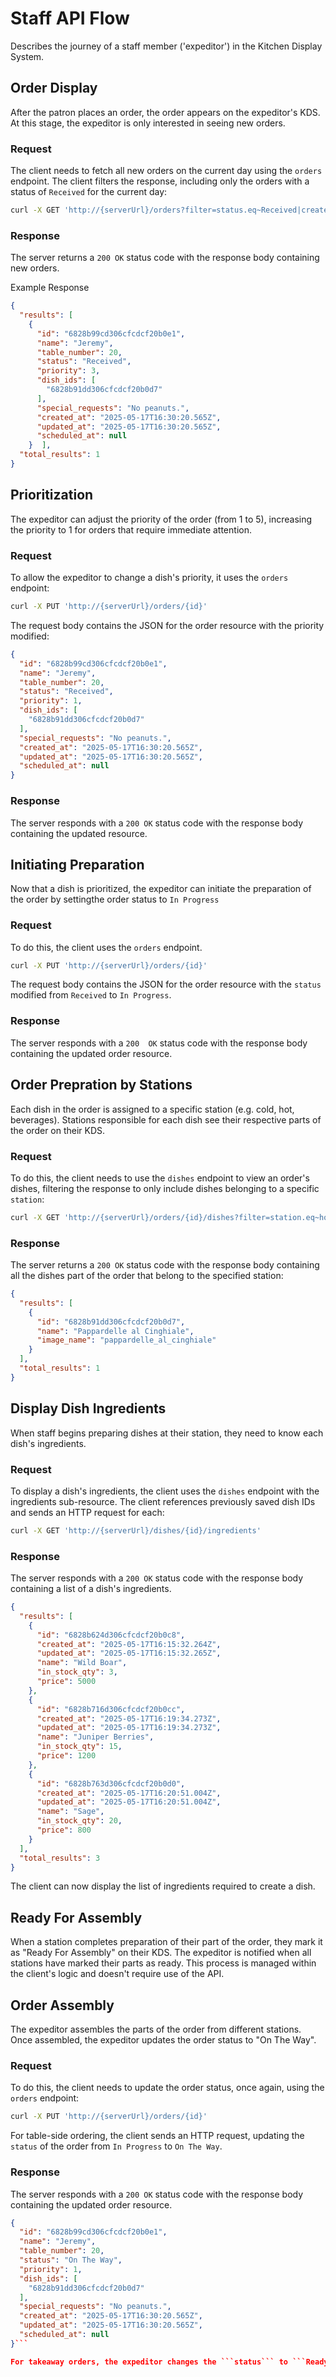 # Staff API Flow

Describes the journey of a staff member ('expeditor') in the Kitchen Display System.

## Order Display

After the patron places an order, the order appears on the expeditor's KDS. At this stage, the expeditor is only interested in seeing new orders.

### Request

The client needs to fetch all new orders on the current day using the `orders` endpoint. The client filters the response, including only the orders with a status of `Received` for the current day:

```bash
curl -X GET 'http://{serverUrl}/orders?filter=status.eq~Received|created_at.gte~2025-05-01'
```

### Response

The server returns a `200 OK` status code with the response body containing new orders.

Example Response

```json
{
  "results": [
    {
      "id": "6828b99cd306cfcdcf20b0e1",
      "name": "Jeremy",
      "table_number": 20,
      "status": "Received",
      "priority": 3,
      "dish_ids": [
        "6828b91dd306cfcdcf20b0d7"
      ],
      "special_requests": "No peanuts.",
      "created_at": "2025-05-17T16:30:20.565Z",
      "updated_at": "2025-05-17T16:30:20.565Z",
      "scheduled_at": null
    }  ],
  "total_results": 1
}
```

## Prioritization

The expeditor can adjust the priority of the order (from 1 to 5), increasing the priority to 1 for orders that require immediate attention.

### Request

To allow the expeditor to change a dish's priority, it uses the `orders` endpoint:

```bash
curl -X PUT 'http://{serverUrl}/orders/{id}'
```

The request body contains the JSON for the order resource with the priority modified:

```json
{
  "id": "6828b99cd306cfcdcf20b0e1",
  "name": "Jeremy",
  "table_number": 20,
  "status": "Received",
  "priority": 1,
  "dish_ids": [
    "6828b91dd306cfcdcf20b0d7"
  ],
  "special_requests": "No peanuts.",
  "created_at": "2025-05-17T16:30:20.565Z",
  "updated_at": "2025-05-17T16:30:20.565Z",
  "scheduled_at": null
}
```

### Response

The server responds with a ```200 OK``` status code with the response body containing the updated resource.

## Initiating Preparation

Now that a dish is prioritized, the expeditor can initiate the preparation of the order by settingthe order status to `In Progress`

### Request

To do this, the client uses the `orders` endpoint.

```bash
curl -X PUT 'http://{serverUrl}/orders/{id}'
```

The request body contains the JSON for the order resource with the `status` modified from `Received` to `In Progress`.

### Response

The server responds with a `200  OK` status code with the response body containing the updated order resource.

## Order Prepration by Stations

Each dish in the order is assigned to a specific station (e.g. cold, hot, beverages). Stations responsible for each dish see their respective parts of the order on their KDS.

### Request

To do this, the client needs to use the `dishes` endpoint to view an order's dishes, filtering the response to only include dishes belonging to a specific `station`:

```bash
curl -X GET 'http://{serverUrl}/orders/{id}/dishes?filter=station.eq~hot&fields=name|image_name'
```

### Response

The server returns a `200 OK` status code with the response body containing all the dishes part of the order that belong to the specified station:

```json
{
  "results": [
    {
      "id": "6828b91dd306cfcdcf20b0d7",
      "name": "Pappardelle al Cinghiale",
      "image_name": "pappardelle_al_cinghiale"
    }
  ],
  "total_results": 1
}
```

## Display Dish Ingredients

When staff begins preparing dishes at their station, they need to know each dish's ingredients.

### Request

To display a dish's ingredients, the client uses the `dishes` endpoint with the ingredients sub-resource. The client references previously saved dish IDs and sends an HTTP request for each:

```bash
curl -X GET 'http://{serverUrl}/dishes/{id}/ingredients'
```

### Response

The server responds with a `200 OK` status code with the response body containing a list of a dish's ingredients.

```json
{
  "results": [
    {
      "id": "6828b624d306cfcdcf20b0c8",
      "created_at": "2025-05-17T16:15:32.264Z",
      "updated_at": "2025-05-17T16:15:32.265Z",
      "name": "Wild Boar",
      "in_stock_qty": 3,
      "price": 5000
    },
    {
      "id": "6828b716d306cfcdcf20b0cc",
      "created_at": "2025-05-17T16:19:34.273Z",
      "updated_at": "2025-05-17T16:19:34.273Z",
      "name": "Juniper Berries",
      "in_stock_qty": 15,
      "price": 1200
    },
    {
      "id": "6828b763d306cfcdcf20b0d0",
      "created_at": "2025-05-17T16:20:51.004Z",
      "updated_at": "2025-05-17T16:20:51.004Z",
      "name": "Sage",
      "in_stock_qty": 20,
      "price": 800
    }
  ],
  "total_results": 3
}
```

The client can now display the list of ingredients required to create a dish.

## Ready For Assembly

When a station completes preparation of their part of the order, they mark it as "Ready For Assembly" on their KDS. The expeditor is notified when all stations have marked their parts as ready. This process is managed within the client's logic and doesn't require use of the API.

## Order Assembly

The expeditor assembles the parts of the order from different stations. Once assembled, the expeditor updates the order status to "On The Way".

### Request

To do this, the client needs to update the order status, once again, using the `orders` endpoint:

```bash
curl -X PUT 'http://{serverUrl}/orders/{id}'
```

For table-side ordering, the client sends an HTTP request, updating the `status` of the order from `In Progress` to `On The Way`.

### Response

The server responds with a `200 OK` status code with the response body containing the updated order resource.

````json
{
  "id": "6828b99cd306cfcdcf20b0e1",
  "name": "Jeremy",
  "table_number": 20,
  "status": "On The Way",
  "priority": 1,
  "dish_ids": [
    "6828b91dd306cfcdcf20b0d7"
  ],
  "special_requests": "No peanuts.",
  "created_at": "2025-05-17T16:30:20.565Z",
  "updated_at": "2025-05-17T16:30:20.565Z",
  "scheduled_at": null
}```

For takeaway orders, the expeditor changes the ```status``` to ```Ready for Pickup``` to indicate the order is ready for the patron.
````